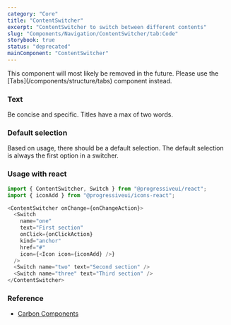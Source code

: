 ```yaml
---
category: "Core"
title: "ContentSwitcher"
excerpt: "ContentSwitcher to switch between different contents"
slug: "Components/Navigation/ContentSwitcher/tab:Code"
storybook: true
status: "deprecated"
mainComponent: "ContentSwitcher"
---
```


<Callout kind="warning" title="Documentation is outdate">
  This component will most likely be removed in the future. Please use the
  [Tabs](/components/structure/tabs) component instead.
</Callout>

### Text

Be concise and specific. Titles have a max of two words.

### Default selection

Based on usage, there should be a default selection. The default selection is always the first option in a switcher.

### Usage with react

```js
import { ContentSwitcher, Switch } from "@progressiveui/react";
import { iconAdd } from "@progressiveui/icons-react";
```

```js
<ContentSwitcher onChange={onChangeAction}>
  <Switch
    name="one"
    text="First section"
    onClick={onClickAction}
    kind="anchor"
    href="#"
    icon={<Icon icon={iconAdd} />}
  />
  <Switch name="two" text="Second section" />
  <Switch name="three" text="Third section" />
</ContentSwitcher>
```

### Reference

- [Carbon Components](https://www.carbondesignsystem.com/components/content-switcher/code)
